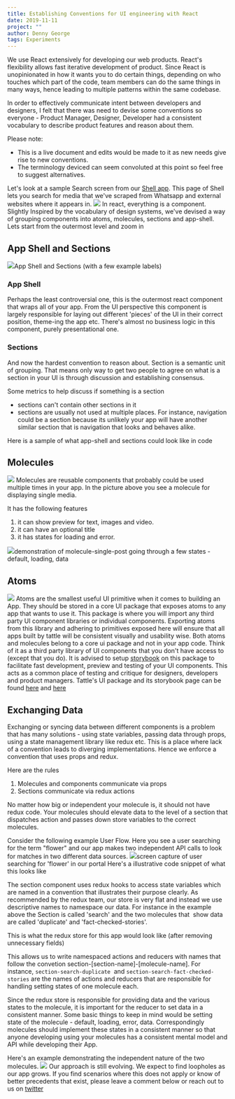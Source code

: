 ```yaml
---
title: Establishing Conventions for UI engineering with React
date: 2019-11-11
project: ""
author: Denny George
tags: Experiments
---
```


We use React extensively for developing our web products. React's flexibility allows fast iterative development of product. Since React is unopinionated in how it wants you to do certain things, depending on who touches which part of the code, team members can do the same things in many ways, hence leading to multiple patterns within the same codebase.

In order to effectively communicate intent between developers and designers, I felt that there was need to devise some conventions so everyone - Product Manager, Designer, Developer had a consistent vocabulary to describe product features and reason about them.

Please note:

- This is a live document and edits would be made to it as new needs give rise to new conventions.
- The terminology deviced can seem convoluted at this point so feel free to suggest alternatives.

Let's look at a sample Search screen from our [Shell app](http://shell.tattle.co.in/). This page of Shell lets you search for media that we've scraped from Whatsapp and external websites where it appears in.
![](/content/images/2019/11/example-screen-1.png)
In react, everything is a component. Slightly Inspired by the vocabulary of design systems, we've devised a way of grouping components into atoms, molecules, sections and app-shell.
Lets start from the outermost level and zoom in

## App Shell and Sections
![](/content/images/2019/11/section-and-app-shell-3.png)App Shell and Sections (with a few example labels)
### App Shell

Perhaps the least controversial one, this is the outermost react component that wraps all of your app. From the UI perspective this component is largely responsible for laying out different 'pieces' of the UI in their correct position, theme-ing the app etc. There's almost no business logic in this component, purely presentational one.

### Sections

And now the hardest convention to reason about. Section is a semantic unit of grouping. That means only way to get two people to agree on what is a section in your UI is through discussion and establishing consensus.

Some metrics to help discuss if something is a section

- sections can't contain other sections in it
- sections are usually not used at multiple places. For instance, navigation could be a section because its unlikely your app will have another similar section that is navigation that looks and behaves alike.

Here is a sample of what app-shell and sections could look like in code

## Molecules
![](/content/images/2019/11/molecules-1.png)
Molecules are reusable components that probably could be used multiple times in your app. In the picture above you see a molecule for displaying single media. 

It has the following features

1. it can show preview for text, images and video.
2. it can have an optional title
3. it has states for loading and error.

![](/content/images/2019/11/single-media-gif.gif)demonstration of molecule-single-post going through a few states - default, loading, data
## Atoms
![](/content/images/2019/11/atoms-1.png)
Atoms are the smallest useful UI primitive when it comes to building an App. They should be stored in a core UI package that exposes atoms to any app that wants to use it. This package is where you will import any third party UI component libraries or individual components. Exporting atoms from this library and adhering to primitives exposed here will ensure that all apps built by tattle will be consistent visually and usability wise.
Both atoms and molecules belong to a core ui package and not in your app code. Think of it as a third party library of UI components that you don't have access to (except that you do). It is advised to setup [storybook](https://storybook.js.org/) on this package to facilitate fast development, preview and testing of your UI components. This acts as a common place of testing and critique for designers, developers and product managers.
Tattle's UI package and its storybook page can be found [here](https://www.npmjs.com/package/@tattle-made/ui) and [here](http://shakkal.tattle.co.in.s3-website.ap-south-1.amazonaws.com/?path=/story/welcome--to-storybook)

## Exchanging Data

Exchanging or syncing data between different components is a problem that has many solutions - using state variables, passing data through props, using a state management library like redux etc. This is a place where lack of a convention leads to diverging implementations. Hence we enforce a convention that uses props and redux. 

Here are the rules

1. Molecules and components communicate via props
2. Sections communicate via redux actions

No matter how big or independent your molecule is, it should not have redux code. Your molecules should elevate data to the level of a section that dispatches action and passes down store variables to the correct molecules.

Consider the following example User Flow. Here you see a user searching for the term "flower" and our app makes two independent API calls to look for matches in two different data sources.
![](/content/images/2019/11/search-example.gif)screen capture of user searching for 'flower' in our portal
Here's a illustrative code snippet of what this looks like

The section component uses redux hooks to access state variables which are named in a convention that illustrates their purpose clearly. As recommended by the redux team, our store is very flat and instead we use descriptive names to namespace our data.
For instance in the example above the Section is called 'search' and the two molecules that  show data are called 'duplicate' and 'fact-checked-stories'.

This is what the redux store for this app would look like (after removing unnecessary fields)

This allows us to write namespaced actions and reducers with names that follow the convetion section-[section-name]-[molecule-name]. For instance, 
`section-search-duplicate`  and `section-search-fact-checked-stories` are the names of actions and reducers that are responsible for handling setting states of one molecule each. 

Since the redux store is responsible for providing data and the various states to the molecule, it is important for the reducer to set data in a consistent manner. Some basic things to keep in mind would be setting state of the molecule - default, loading, error, data. Correspondingly molecules should implement these states in a consistent manner so that anyone developing using your molecules has a consistent mental model and API while developing their App.

Here's an example demonstrating the independent nature of the two molecules.
![](/content/images/2019/11/search-example-one-fail.gif)
Our approach is still evolving. We expect to find loopholes as our app grows. If you find scenarios where this does not apply or know of better precedents that exist, please leave a comment below or reach out to us on [twitter](https://twitter.com/tattlemade)
